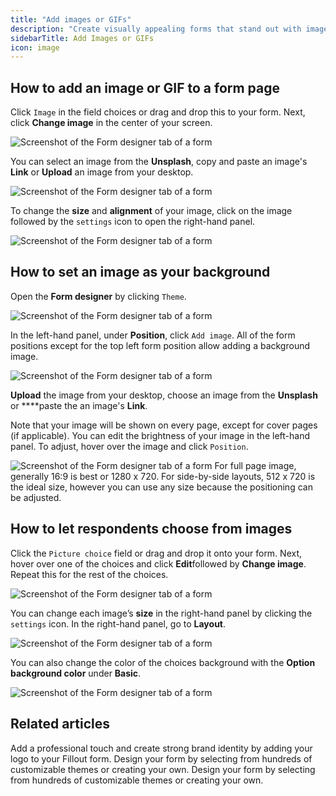 ```yaml
---
title: "Add images or GIFs"
description: "Create visually appealing forms that stand out with images. Add individual images or GIFs, a background image, multiple picture choices or a combination of these. "
sidebarTitle: Add Images or GIFs
icon: image
---
```


## How to add an image or GIF to a form page

Click `Image` in the field choices or drag and drop this to your form. Next, click **Change image** in the center of your screen.

<Frame>
  <img src="/images/ig1.webp" alt="Screenshot of the Form designer tab of a form" />
</Frame>

You can select an image from the **Unsplash**, copy and paste an image's **Link** or **Upload** an image from your desktop.

<Frame>
  <img src="/images/ig2.webp" alt="Screenshot of the Form designer tab of a form" />
</Frame>

To change the **size** and **alignment** of your image, click on the image followed by the `settings` icon to open the right-hand panel.

<Frame>
  <img src="/images/ig3.webp" alt="Screenshot of the Form designer tab of a form" />
</Frame>

## How to set an image as your background

Open the **Form designer** by clicking `Theme`.

<Frame>
  <img src="/images/ig4.webp" alt="Screenshot of the Form designer tab of a form" />
</Frame>

In the left-hand panel, under **Position**, click `Add image`. All of the form positions except for the top left form position allow adding a background image.

<Frame>
  <img src="/images/ig5.webp" alt="Screenshot of the Form designer tab of a form" />
</Frame>

**Upload** the image from your desktop, choose an image from the **Unsplash** or \*\*\*\*paste the an image's **Link**.

Note that your image will be shown on every page, except for cover pages (if applicable). You can edit the brightness of your image in the left-hand panel. To adjust, hover over the image and click `Position`.

<Frame>
  <img src="/images/ig6.webp" alt="Screenshot of the Form designer tab of a form" />
</Frame>

<Note>
For full page image, generally 16:9 is best or 1280 x 720. For side-by-side layouts, 512 x 720 is the ideal size, however you can use any size because the positioning can be adjusted.
</Note>

## How to let respondents choose from images

Click the `Picture choice` field or drag and drop it onto your form. Next, hover over one of the choices and click **Edit**followed by **Change image**. Repeat this for the rest of the choices.

<Frame>
  <img src="/images/ig7.webp" alt="Screenshot of the Form designer tab of a form" />
</Frame>

You can change each image’s **size** in the right-hand panel by clicking the `settings` icon. In the right-hand panel, go to **Layout**.

<Frame>
  <img src="/images/ig8.webp" alt="Screenshot of the Form designer tab of a form" />
</Frame>

You can also change the color of the choices background with the **Option background color** under **Basic**.

<Frame>
  <img src="/images/ig9.webp" alt="Screenshot of the Form designer tab of a form" />
</Frame>

## Related articles

<CardGroup cols={3}>
  <Card title="Add a logo" href="/help/logo" icon="airbnb" iconType="regular" color="#FFC738">
    Add a professional touch and create strong brand identity by adding your logo to your Fillout form.
  </Card>
  <Card title="Page layout" href="/help/layout" icon="rectangles-mixed" iconType="regular" color="#FFC738">
    Design your form by selecting from hundreds of customizable themes or creating your own.
  </Card>
  <Card title="Themes" href="/help/themes" icon="palette" iconType="regular" color="#FFC738">
    Design your form by selecting from hundreds of customizable themes or creating your own.
  </Card>
</CardGroup>
